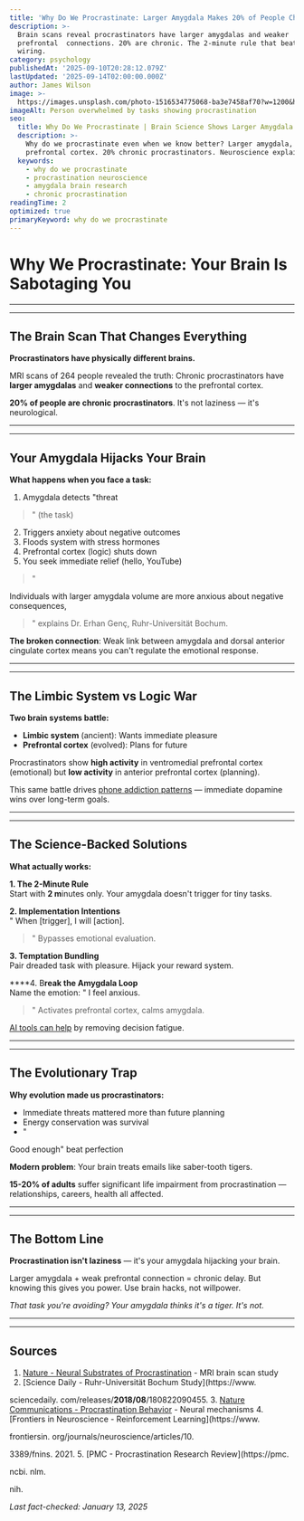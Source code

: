 ```yaml
---
title: 'Why Do We Procrastinate: Larger Amygdala Makes 20% of People Chronic Delayers'
description: >-
  Brain scans reveal procrastinators have larger amygdalas and weaker
  prefrontal  connections. 20% are chronic. The 2-minute rule that beats brain
  wiring.
category: psychology
publishedAt: '2025-09-10T20:28:12.079Z'
lastUpdated: '2025-09-14T02:00:00.000Z'
author: James Wilson
image: >-
  https://images.unsplash.com/photo-1516534775068-ba3e7458af70?w=1200&h=630&fit=crop
imageAlt: Person overwhelmed by tasks showing procrastination
seo:
  title: Why Do We Procrastinate | Brain Science Shows Larger Amygdala 2025
  description: >-
    Why do we procrastinate even when we know better? Larger amygdala, weaker
    prefrontal cortex. 20% chronic procrastinators. Neuroscience explained.
  keywords:
    - why do we procrastinate
    - procrastination neuroscience
    - amygdala brain research
    - chronic procrastination
readingTime: 2
optimized: true
primaryKeyword: why do we procrastinate
---
```


# Why We Procrastinate: Your Brain Is Sabotaging You


---


---


## The Brain Scan That Changes Everything

**Procrastinators have physically different brains.**

MRI scans of 264 people revealed the truth: Chronic procrastinators have **larger amygdalas** and **weaker connections** to the prefrontal cortex.

****20%** of people are chronic procrastinators**. It's not laziness — it's neurological.


---


---


## Your Amygdala Hijacks Your Brain

**What happens when you face a task:**
1. Amygdala detects "threat

> " (the task)

2. Triggers anxiety about negative outcomes
3. Floods system with stress hormones
4. Prefrontal cortex (logic) shuts down
5. You seek immediate relief (hello, YouTube)


> "

Individuals with larger amygdala volume are more anxious about negative consequences,

> " explains Dr. Erhan Genç, Ruhr-Universität Bochum.


**The broken connection**: Weak link between amygdala and dorsal anterior cingulate cortex means you can't regulate the emotional response.


---


---


## The Limbic System vs Logic War

**Two brain systems battle:**
- **Limbic system** (ancient): Wants immediate pleasure
- **Prefrontal cortex** (evolved): Plans for future


Procrastinators show **high activity** in ventromedial prefrontal cortex (emotional) but **low activity** in anterior prefrontal cortex (planning).

This same battle drives [phone addiction patterns](/psychology/digital-detox-improves-mental-health) — immediate dopamine wins over long-term goals.


---


---


## The Science-Backed Solutions

**What actually works:**

**1. The 2-Minute Rule**  
Start with **2 m**inutes only. Your amygdala doesn't trigger for tiny tasks.

**2. Implementation Intentions**  
"
When [trigger], I will [action].

> " Bypasses emotional evaluation.


**3. Temptation Bundling**  
Pair dreaded task with pleasure. Hijack your reward system.

****4. B**reak the Amygdala Loop**  
Name the emotion: "
I feel anxious.

> " Activates prefrontal cortex, calms amygdala.


[AI tools can help](/technology/ai-agents-workplace-productivity-2025) by removing decision fatigue.


---


---


## The Evolutionary Trap

**Why evolution made us procrastinators:**
- Immediate threats mattered more than future planning
- Energy conservation was survival
- "

Good enough" beat perfection

**Modern problem**: Your brain treats emails like saber-tooth tigers.

**15-**20%** of adults** suffer significant life impairment from procrastination — relationships, careers, health all affected.


---


---


## The Bottom Line

**Procrastination isn't laziness** — it's your amygdala hijacking your brain.

Larger amygdala + weak prefrontal connection = chronic delay. But knowing this gives you power. Use brain hacks, not willpower.

*That task you're avoiding? Your amygdala thinks it's a tiger. It's not.*


---


---


## Sources

1. [Nature - Neural Substrates of Procrastination](https://www.nature.com/articles/srep33203) - MRI brain scan study
2.  [Science Daily - Ruhr-Universität Bochum Study](https://www.

sciencedaily. com/releases/**2018/08**/180822090455.
3. [Nature Communications - Procrastination Behavior](https://www.nature.com/articles/s41467-022-33119-w) - Neural mechanisms
4.  [Frontiers in Neuroscience - Reinforcement Learning](https://www.

frontiersin. org/journals/neuroscience/articles/10.

3389/fnins. 2021.
5.  [PMC - Procrastination Research Review](https://pmc.

ncbi. nlm.

nih.

*Last fact-checked: January 13, 2025*
